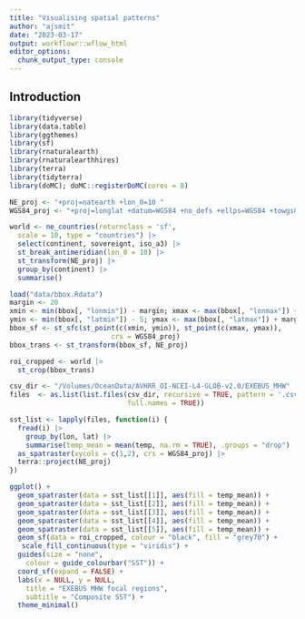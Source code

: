 ```yaml
---
title: "Visualising spatial patterns"
author: "ajsmit"
date: "2023-03-17"
output: workflowr::wflow_html
editor_options:
  chunk_output_type: console
---
```


## Introduction

```r
library(tidyverse)
library(data.table)
library(ggthemes)
library(sf)
library(rnaturalearth)
library(rnaturalearthhires)
library(terra)
library(tidyterra)
library(doMC); doMC::registerDoMC(cores = 8)
```

```r
NE_proj <- "+proj=natearth +lon_0=10 "
WGS84_proj <- "+proj=longlat +datum=WGS84 +no_defs +ellps=WGS84 +towgs84=0,0,0"

world <- ne_countries(returnclass = 'sf',
  scale = 10, type = "countries") |> 
  select(continent, sovereignt, iso_a3) |> 
  st_break_antimeridian(lon_0 = 10) |>
  st_transform(NE_proj) |> 
  group_by(continent) |>
  summarise()

load("data/bbox.Rdata")
margin <- 20
xmin <- min(bbox[, "lonmin"]) - margin; xmax <- max(bbox[, "lonmax"]) + margin
ymin <- min(bbox[, "latmin"]) - 5; ymax <- max(bbox[, "latmax"]) + margin
bbox_sf <- st_sfc(st_point(c(xmin, ymin)), st_point(c(xmax, ymax)),
                         crs = WGS84_proj)
bbox_trans <- st_transform(bbox_sf, NE_proj)

roi_cropped <- world |> 
  st_crop(bbox_trans)
```

```r
csv_dir <- "/Volumes/OceanData/AVHRR_OI-NCEI-L4-GLOB-v2.0/EXEBUS_MHW"
files  <- as.list(list.files(csv_dir, recursive = TRUE, pattern = '.csv',
                             full.names = TRUE))

sst_list <- lapply(files, function(i) {
  fread(i) |> 
    group_by(lon, lat) |> 
    summarise(temp_mean = mean(temp, na.rm = TRUE), .groups = "drop") |> 
  as_spatraster(xycols = c(1,2), crs = WGS84_proj) |> 
  terra::project(NE_proj)
})
```

```r
ggplot() +
  geom_spatraster(data = sst_list[[1]], aes(fill = temp_mean)) +
  geom_spatraster(data = sst_list[[2]], aes(fill = temp_mean)) +
  geom_spatraster(data = sst_list[[3]], aes(fill = temp_mean)) +
  geom_spatraster(data = sst_list[[4]], aes(fill = temp_mean)) +
  geom_spatraster(data = sst_list[[5]], aes(fill = temp_mean)) +
  geom_sf(data = roi_cropped, colour = "black", fill = "grey70") +
   scale_fill_continuous(type = "viridis") +
  guides(size = "none",
    colour = guide_colourbar("SST")) +
  coord_sf(expand = FALSE) +
  labs(x = NULL, y = NULL,
    title = "EXEBUS MHW focal regions",
    subtitle = "Composite SST") +
  theme_minimal() 
```
